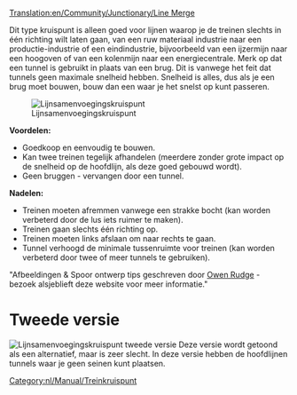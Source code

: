 [[Translation:en/Community/Junctionary/Line Merge]]
{{nl/Community/Junctionary/Kruispuntenmenu}}

Dit type kruispunt is alleen goed voor lijnen waarop je de treinen slechts in één richting wilt laten gaan, van een ruw materiaal industrie naar een productie-industrie of een eindindustrie, bijvoorbeeld van een ijzermijn naar een hoogoven of van een kolenmijn naar een energiecentrale. Merk op dat een tunnel is gebruikt in plaats van een brug. Dit is vanwege het feit dat tunnels geen maximale snelheid hebben. Snelheid is alles, dus als je een brug moet bouwen, bouw dan een waar je het snelst op kunt passeren.

[[File:en/Community/Junctionary/3way trackmerge.png|none|frame|Lijnsamenvoegingskruispunt]]

'''Voordelen:'''

*Goedkoop en eenvoudig te bouwen.
*Kan twee treinen tegelijk afhandelen (meerdere zonder grote impact op de snelheid op de hoofdlijn, als deze goed gebouwd wordt).
*Geen bruggen - vervangen door een tunnel.


'''Nadelen:'''

*Treinen moeten afremmen vanwege een strakke bocht (kan worden verbeterd door de lus iets ruimer te maken).
*Treinen gaan slechts één richting op.
*Treinen moeten links afslaan om naar rechts te gaan.
*Tunnel verhoogd de minimale tussenruimte voor treinen (kan worden verbeterd door twee of meer tunnels te gebruiken).


"Afbeeldingen & Spoor ontwerp tips geschreven door [http://www.owenrudge.net/TT/ Owen Rudge] - bezoek alsjeblieft deze website voor meer informatie."

=Tweede versie=
[[File:en/Community/Junctionary/3way trackmerge2.png|none|frame|Lijnsamenvoegingskruispunt tweede versie]]
Deze versie wordt getoond als een alternatief, maar is zeer slecht. In deze versie hebben de hoofdlijnen tunnels waar je geen seinen kunt plaatsen.

[[Category:nl/Manual/Treinkruispunt]]